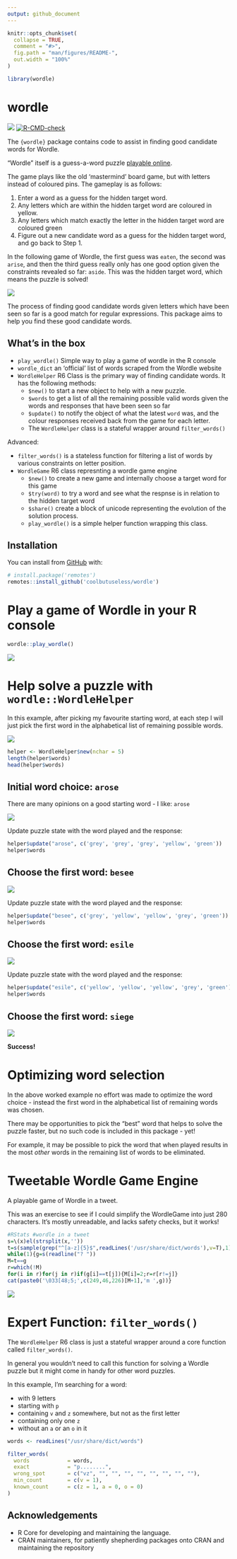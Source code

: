 ```yaml
---
output: github_document
---
```


<!-- README.md is generated from README.Rmd. Please edit that file -->

```r
knitr::opts_chunk$set(
  collapse = TRUE,
  comment = "#>",
  fig.path = "man/figures/README-",
  out.width = "100%"
)

library(wordle)
```

# wordle

<!-- badges: start -->
![](https://img.shields.io/badge/cool-useless-green.svg)
[![R-CMD-check](https://github.com/coolbutuseless/wordle/workflows/R-CMD-check/badge.svg)](https://github.com/coolbutuseless/wordle/actions)
<!-- badges: end -->


The `{wordle}` package contains code to assist in finding good candidate
words for Wordle.

"Wordle" itself is a guess-a-word puzzle [playable online](https://www.powerlanguage.co.uk/wordle/).

The game plays like the old 'mastermind' board game, but with letters instead of
coloured pins.  The gameplay is as follows:

1. Enter a word as a guess for the hidden target word.
2. Any letters which are within the hidden target word are coloured in yellow.
3. Any letters which match exactly the letter in the hidden target word are
   coloured green
4. Figure out a new candidate word as a guess for the hidden target word,
   and go back to Step 1.
   
In the following game of Wordle, the first guess was `eaten`, the second was
`arise`, and then the third guess really only has one good option given the
constraints revealed so far: `aside`.  This was the hidden target word, 
which means the puzzle is solved!

<img src="man/figures/eg.png" />
   
   


The process of finding good candidate words given letters which have been seen
so far is a good match for regular expressions.  This package aims to help
you find these good candidate words.

## What's in the box

- `play_wordle()` Simple way to play a game of wordle in the R console
-   `wordle_dict` an ‘official’ list of words scraped from the Wordle
    website
-   `WordleHelper` R6 Class is the primary way of finding candidate words. It
    has the following methods:
    -   `$new()` to start a new object to help with a new puzzle.
    -   `$words` to get a list of all the remaining possible valid words given the
        words and responses that have been seen so far
    -   `$update()` to notify the object of what the latest `word` was,
        and the colour responses received back from the game for each
        letter.
    -   The `WordleHelper` class is a stateful wrapper around `filter_words()`


Advanced:

-   `filter_words()` is a stateless function for filtering a list of
    words by various constraints on letter position.
- `WordleGame` R6 class represnting a wordle game engine
    - `$new()` to create a new game and internally choose a target word for this game
    - `$try(word)` to try a word and see what the respnse is in relation to 
      the hidden target word
    - `$share()` create a block of unicode representing the evolution of the 
      solution process.
    - `play_wordle()` is a simple helper function wrapping this class.



## Installation

You can install from [GitHub](https://github.com/coolbutuseless/wordle) with:

``` r
# install.package('remotes')
remotes::install_github('coolbutuseless/wordle')
```



# Play a game of Wordle in your R console

```r
wordle::play_wordle()
```


<img src="man/figures/game.png" />




# Help solve a puzzle with `wordle::WordleHelper`

In this example, after picking my favourite starting word, at each step I will
just pick the first word in the alphabetical list of remaining possible words.

<img src="man/figures/00.png" />



```r
helper <- WordleHelper$new(nchar = 5)
length(helper$words)
head(helper$words)
```

## Initial word choice: `arose`

There are many opinions on a good starting word - I like: `arose`


<img src="man/figures/01.png" />


Update puzzle state with the word played and the response:

```r
helper$update("arose", c('grey', 'grey', 'grey', 'yellow', 'green'))
helper$words
```


## Choose the first word: `besee`

<img src="man/figures/02.png" />


Update puzzle state with the word played and the response:

```r
helper$update("besee", c('grey', 'yellow', 'yellow', 'grey', 'green'))
helper$words
```

## Choose the first word:  `esile`

<img src="man/figures/03.png" />


Update puzzle state with the word played and the response:

```r
helper$update("esile", c('yellow', 'yellow', 'yellow', 'grey', 'green'))
helper$words
```

## Choose the first word:  `siege`

<img src="man/figures/04.png" />


**Success!**



# Optimizing word selection

In the above worked example no effort was made to optimize the word choice - instead
the first word in the alphabetical list of remaining words was chosen.

There may be opportunities to pick the "best" word that helps to solve the puzzle faster,
but no such code is included in this package - yet!

For example, it may be possible to pick the word that when played results 
in the most *other* words in the remaining list of words to be eliminated.


# Tweetable Wordle Game Engine

A playable game of Wordle in a tweet.

This was an exercise to see if I could simplify the WordleGame into just 280 characters. It's mostly unreadable, and lacks safety checks, but it works!

```r
#RStats #wordle in a tweet
s=\(x)el(strsplit(x,''))
t=s(sample(grep("^[a-z]{5}$",readLines('/usr/share/dict/words'),v=T),1))
while(1){g=s(readline("? "))
M=t==g
r=which(!M)
for(i in r)for(j in r)if(g[i]==t[j]){M[i]=2;r=r[r!=j]}
cat(paste0('\033[48;5;',c(249,46,226)[M+1],'m ',g))}
```

<img src="man/figures/tweetable.png" />



# Expert Function: `filter_words()`

The `WordleHelper` R6 class is just a stateful wrapper around a core function 
called `filter_words()`.

In general you wouldn't need to call this function for solving a Wordle puzzle
but it might come in handy for other word puzzles.

In this example, I'm searching for a word:

* with 9 letters
* starting with `p`
* containing `v` and `z` somewhere, but not as the first letter
* containing only one `z`
* without an `a` or an `o` in it

```r
words <- readLines("/usr/share/dict/words")

filter_words(
  words            = words,
  exact            = "p........",
  wrong_spot       = c("vz", "", "", "", "", "", "", "", ""),
  min_count        = c(v = 1),
  known_count      = c(z = 1, a = 0, o = 0)
)
```










## Acknowledgements

* R Core for developing and maintaining the language.
* CRAN maintainers, for patiently shepherding packages onto CRAN and maintaining
  the repository
